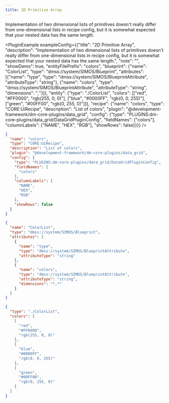 ```yaml
---
title: 2D Primitive Array
---
```



Implementation of two dimensional lists of primitives doesn't really differ from one-dimensional lists in recipe config, but it is somewhat expected that your nested data has the same length.

<PluginExample exampleConfig={{"title": "2D Primitive Array", "description": "Implementation of two dimensional lists of primitives doesn't really differ from one-dimensional lists in recipe config, but it is somewhat expected that your nested data has the same length.", "note": "", "showDemo": true, "entityFilePrefix": "colors", "blueprint": {"name": "ColorList", "type": "dmss://system/SIMOS/Blueprint", "attributes": [{"name": "type", "type": "dmss://system/SIMOS/BlueprintAttribute", "attributeType": "string"}, {"name": "colors", "type": "dmss://system/SIMOS/BlueprintAttribute", "attributeType": "string", "dimensions": "*,*"}]}, "entity": {"type": "./ColorList", "colors": [["red", "#FF0000", "rgb(255, 0, 0)"], ["blue", "#0000FF", "rgb(0, 0, 255)"], ["green", "#00FF00", "rgb(0, 255, 0)"]]}, "recipe": {"name": "colors", "type": "CORE:UiRecipe", "description": "List of colors", "plugin": "@development-framework/dm-core-plugins/data_grid", "config": {"type": "PLUGINS:dm-core-plugins/data_grid/DataGridPluginConfig", "fieldNames": ["colors"], "columnLabels": ["NAME", "HEX", "RGB"], "showRows": false}}}} />


```json title="colors.recipe.json" 
{
  "name": "colors",
  "type": "CORE:UiRecipe",
  "description": "List of colors",
  "plugin": "@development-framework/dm-core-plugins/data_grid",
  "config": {
    "type": "PLUGINS:dm-core-plugins/data_grid/DataGridPluginConfig",
    "fieldNames": [
      "colors"
    ],
    "columnLabels": [
      "NAME",
      "HEX",
      "RGB"
    ],
    "showRows": false
  }
} 
```
```json title="ColorList.blueprint.json" 
{
  "name": "ColorList",
  "type": "dmss://system/SIMOS/Blueprint",
  "attributes": [
    {
      "name": "type",
      "type": "dmss://system/SIMOS/BlueprintAttribute",
      "attributeType": "string"
    },
    {
      "name": "colors",
      "type": "dmss://system/SIMOS/BlueprintAttribute",
      "attributeType": "string",
      "dimensions": "*,*"
    }
  ]
} 
```

```json title="colors.entity.json" 
{
  "type": "./ColorList",
  "colors": [
    [
      "red",
      "#FF0000",
      "rgb(255, 0, 0)"
    ],
    [
      "blue",
      "#0000FF",
      "rgb(0, 0, 255)"
    ],
    [
      "green",
      "#00FF00",
      "rgb(0, 255, 0)"
    ]
  ]
} 
```

